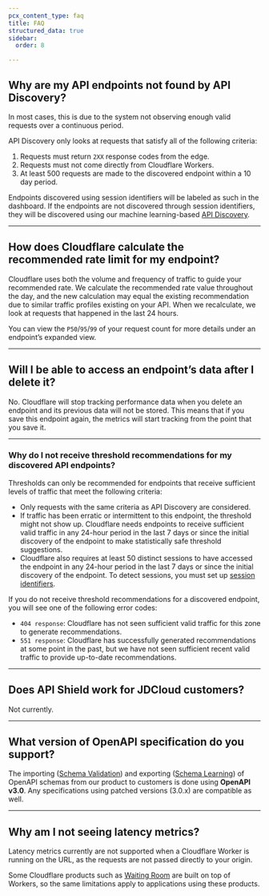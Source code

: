 ```yaml
---
pcx_content_type: faq
title: FAQ
structured_data: true
sidebar:
  order: 8

---
```


## Why are my API endpoints not found by API Discovery?

In most cases, this is due to the system not observing enough valid requests over a continuous period.

API Discovery only looks at requests that satisfy all of the following criteria:

1. Requests must return `2XX` response codes from the edge.
2. Requests must not come directly from Cloudflare Workers.
3. At least 500 requests are made to the discovered endpoint within a 10 day period.

Endpoints discovered using session identifiers will be labeled as such in the dashboard. If the endpoints are not discovered through session identifiers, they will be discovered using our machine learning-based [API Discovery](/api-shield/security/api-discovery/).

---

## How does Cloudflare calculate the recommended rate limit for my endpoint?


Cloudflare uses both the volume and frequency of traffic to guide your recommended rate. We calculate the recommended rate value throughout the day, and the new calculation may equal the existing recommendation due to similar traffic profiles existing on your API. When we recalculate, we look at requests that happened in the last 24 hours.

You can view the `P50`/`95`/`99` of your request count for more details under an endpoint’s expanded view.

---

## Will I be able to access an endpoint’s data after I delete it?

No. Cloudflare will stop tracking performance data when you delete an endpoint and its previous data will not be stored. This means that if you save this endpoint again, the metrics will start tracking from the point that you save it.

---

### Why do I not receive threshold recommendations for my discovered API endpoints?

Thresholds can only be recommended for endpoints that receive sufficient levels of traffic that meet the following criteria:

- Only requests with the same criteria as API Discovery are considered.
- If traffic has been erratic or intermittent to this endpoint, the threshold might not show up. Cloudflare needs endpoints to receive sufficient valid traffic in any 24-hour period in the last 7 days or since the initial discovery of the endpoint to make statistically safe threshold suggestions.
- Cloudflare also requires at least 50 distinct sessions to have accessed the endpoint in any 24-hour period in the last 7 days or since the initial discovery of the endpoint. To detect sessions, you must set up [session identifiers](/api-shield/get-started/#session-identifiers).

If you do not receive threshold recommendations for a discovered endpoint, you will see one of the following error codes:

- `404 response`: Cloudflare has not seen sufficient valid traffic for this zone to generate recommendations.
- `551 response`: Cloudflare has successfully generated recommendations at some point in the past, but we have not seen sufficient recent valid traffic to provide up-to-date recommendations.

---

## Does API Shield work for JDCloud customers?

Not currently.

---

## What version of OpenAPI specification do you support?

The importing ([Schema Validation](/api-shield/security/schema-validation/)) and exporting ([Schema Learning](/api-shield/management-and-monitoring/#endpoint-schema-learning)) of OpenAPI schemas from our product to customers is done using **OpenAPI v3.0**. Any specifications using patched versions (3.0.x) are compatible as well.

---

## Why am I not seeing latency metrics?

Latency metrics currently are not supported when a Cloudflare Worker is running on the URL, as the requests are not passed directly to your origin.

Some Cloudflare products such as [Waiting Room](/waiting-room/) are built on top of Workers, so the same limitations apply to applications using these products.


